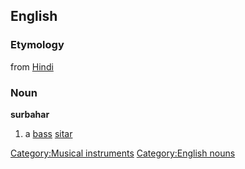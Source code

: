 ==English==
===Etymology===
from [[Hindi]]
===Noun===
'''surbahar'''
#a [[bass]] [[sitar]]

[[Category:Musical instruments]]
[[Category:English nouns]]